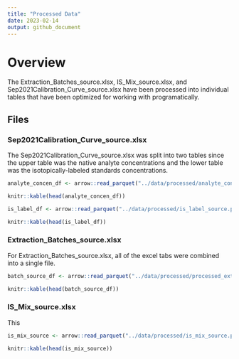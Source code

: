 ```yaml
---
title: "Processed Data"
date: 2023-02-14
output: github_document
---
```


# Overview

The Extraction_Batches_source.xlsx, IS_Mix_source.xlsx, and Sep2021Calibration_Curve_source.xlsx have been processed into individual tables that have been optimized for working with programatically.

## Files

### Sep2021Calibration_Curve_source.xlsx

The Sep2021Calibration_Curve_source.xlsx was split into two tables since the upper table was the native analyte concentrations and the lower table was the isotopically-labeled standards concentrations.

```r
analyte_concen_df <- arrow::read_parquet("../data/processed/analyte_concentrations.parquet")

knitr::kable(head(analyte_concen_df))
```

```r
is_label_df <- arrow::read_parquet("../data/processed/is_label_source.parquet")

knitr::kable(head(is_label_df))
```

### Extraction_Batches_source.xlsx

For Extraction_Batches_source.xlsx, all of the excel tabs were combined into a single file.

```r
batch_source_df <- arrow::read_parquet("../data/processed/processed_extract_batch_source.parquet")

knitr::kable(head(batch_source_df))
```

### IS_Mix_source.xlsx

This 

```r
is_mix_source <- arrow::read_parquet("../data/processed/is_mix_source.parquet")

knitr::kable(head(is_mix_source))
```

